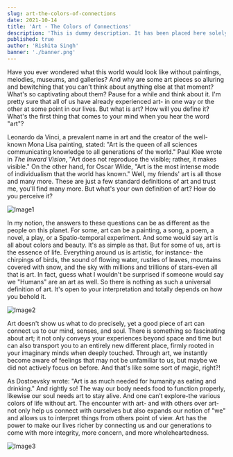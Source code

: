 ```yaml
---
slug: art-the-colors-of-connections
date: 2021-10-14
title: 'Art - The Colors of Connections'
description: 'This is dummy description. It has been placed here solely to demonstrate the look and feel of finished, typeset text.'
published: true
author: 'Rishita Singh'
banner: './banner.png'
---
```



Have you ever wondered what this world would look like without paintings, melodies, museums, and galleries? And why 
are some art pieces so alluring and bewitching that you can't think about anything else at that moment? What's so 
captivating about them? Pause for a while and think about it. I'm pretty sure that all of us have already experienced 
art- in one way or the other at some point in our lives. But what is art? How will you define it? What's the first thing 
that comes to your mind when you hear the word "art"?

Leonardo da Vinci, a prevalent name in art and the creator of the well-known Mona Lisa painting, stated: "Art is the 
queen of all sciences communicating knowledge to all generations of the world." Paul Klee wrote in _The Inward Vision_, 
"Art does not reproduce the visible; rather, it makes visible." On the other hand, for Oscar Wilde, "Art is the most 
intense mode of individualism that the world has known." Well, my friends' art is all those and many more. These are 
just a few standard definitions of art and trust me, you'll find many more. But what's your own definition of art? 
How do you perceive it?

![Image1](./image1.png)

In my notion, the answers to these questions can be as different as the people on this planet. For some, art can be a 
painting, a song, a poem, a novel, a play, or a Spatio-temporal experiment. And some would say art is all about colors 
and beauty. It's as simple as that. But for some of us, art is the essence of life. Everything around us is artistic, 
for instance- the chirpings of birds, the sound of flowing water, rustles of leaves, mountains covered with snow, and 
the sky with millions and trillions of stars-even all that is art. In fact, guess what I wouldn't be surprised if 
someone would say we "Humans" are an art as well. So there is nothing as such a universal definition of art. It's 
open to your interpretation and totally depends on how you behold it.

![Image2](./image2.jpg)

Art doesn't show us what to do precisely, yet a good piece of art can connect us to our mind, senses, and soul. 
There is something so fascinating about art; it not only conveys your experiences beyond space and time but can 
also transport you to an entirely new different place, firmly rooted in your imaginary minds when deeply touched. 
Through art, we instantly become aware of feelings that may not be unfamiliar to us, but maybe we did not actively 
focus on before. And that's like some sort of magic, right?!

As Dostoevsky wrote: "Art is as much needed for humanity as eating and drinking." And rightly so! The way our body needs 
food to function properly, likewise our soul needs art to stay alive. And one can’t explore-the various colors of life 
without art. The encounter with art- and with others over art- not only help us connect with ourselves but also expands 
our notion of "we" and allows us to interpret things from others point of view. Art has the power to make our lives 
richer by connecting us and our generations to come with more integrity, more concern, and more wholeheartedness. 

![Image3](./image3.jpg)